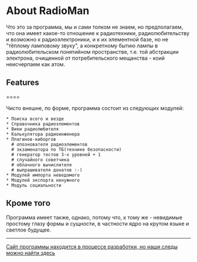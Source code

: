 = About RadioMan =
Что это за программа, мы и сами толком не знаем, но предполагаем, что она имеет какое-то отношение к радиотехники, радиолюбительству и возможно к радиоэлектроники, и к их элементной базе, но не "тёплому ламповому звуку", а конкретному бытию лампы в радиолюбительском понятийном пространстве, т.е. той абстракции электрона, очищенной от потребительского мещанства - коий неисчерпаем как атом.

== Features ======

Чисто внешне, по форме, программа состоит из следующих модулей:

 * Поиска всего и везде
 * Справочника радиоэлементов
 * Вики радиолюбителя
 * Калькулятора радиоинженера
 * Плагинов-киборгов
   # опознователя радиоэлементов
   # экзаменатора по ТБ(технике безопасности)
   # генератор тестов 3-х уровней + 1
   # случайного советчика
   # облачного вычислителя
   # выпрашивателя донатов :-)
 * Модулей импорта неведомого
 * Модулей экспорта ненужного
 * Модуль социальности

== Кроме того ==

Программа имеет также, однако, потому что, к тому же - невидимые простому глазу формы и сущности, в частности ядро на крутом языке и светлое будущее.
----
[[[http://fotki.yandex.ru/users/ratelclub/viewed-weekly|Сайт программы находится в процессе разработки, но наши следы можно найти здесь]]